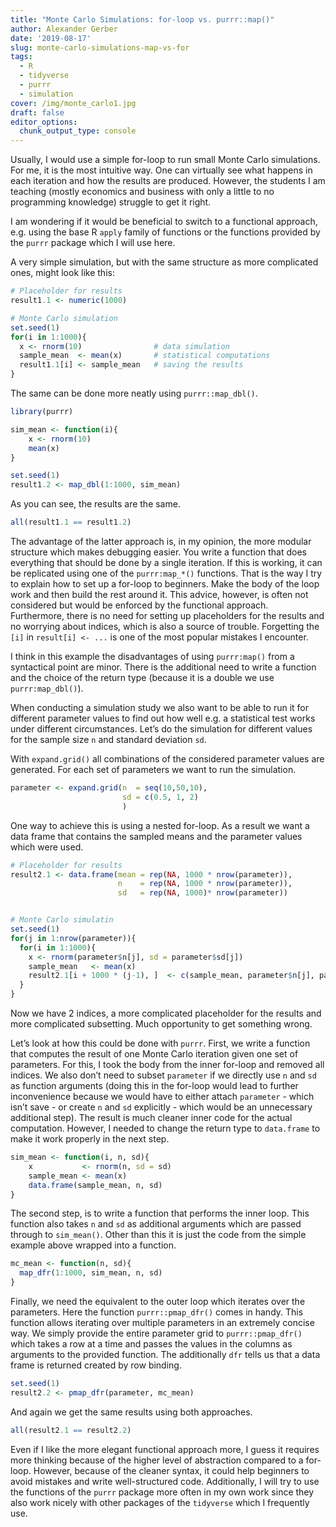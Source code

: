 ```yaml
---
title: "Monte Carlo Simulations: for-loop vs. purrr::map()"
author: Alexander Gerber
date: '2019-08-17'
slug: monte-carlo-simulations-map-vs-for
tags:
  - R
  - tidyverse
  - purrr
  - simulation
cover: /img/monte_carlo1.jpg
draft: false
editor_options: 
  chunk_output_type: console
---
```


Usually, I would use a simple for-loop to run small Monte Carlo simulations. For me, it is the most intuitive way. 
One can virtually see what happens in each iteration and how the results are produced. However, 
the students I am teaching (mostly economics and business with only a little to no programming knowledge) struggle to get it right.

I am wondering if it would be beneficial to switch to a functional approach, e.g. using the base R `apply` family of functions or the functions provided by the `purrr` package which I will use here.

A very simple simulation, but with the same structure as more complicated ones, might look like this: 

```r
# Placeholder for results
result1.1 <- numeric(1000)

# Monte Carlo simulation
set.seed(1)
for(i in 1:1000){
  x <- rnorm(10)                # data simulation 
  sample_mean  <- mean(x)       # statistical computations 
  result1.1[i] <- sample_mean   # saving the results 
}
```

The same can be done more neatly using `purrr::map_dbl()`. 

```r
library(purrr)

sim_mean <- function(i){
    x <- rnorm(10)
    mean(x)                        
} 

set.seed(1)
result1.2 <- map_dbl(1:1000, sim_mean)
```

As you can see, the results are the same. 

```r
all(result1.1 == result1.2)
```

The advantage of the latter approach is, in my opinion, the more modular structure which makes debugging easier. You write a function that does everything that should be done by a single iteration. If this is working, it can be replicated using one of the `purrr:map_*()` functions. That is the way I try to explain how to set up a for-loop to beginners. Make the body of the loop work and then build the rest around it. This advice, however, is often not considered but would be enforced by the functional approach.      
Furthermore, there is no need for setting up placeholders for the results and no worrying about indices, which is also a source of trouble. Forgetting the `[i]` in `result[i] <- ...` is one of the most popular mistakes I encounter.

I think in this example the disadvantages of using `purrr:map()` from a syntactical point are minor. There is the additional need to write a function and the choice of the return type (because it is a double we use `purrr:map_dbl()`).  

When conducting a simulation study we also want to be able to run it for different parameter values to find out how well e.g. a statistical test works under different circumstances. Let's do the simulation for different values for the sample size `n` and standard deviation `sd`. 

With `expand.grid()` all combinations of the considered parameter values are generated. For each set of parameters we want to run the simulation.

```r
parameter <- expand.grid(n  = seq(10,50,10),
                         sd = c(0.5, 1, 2)
                         )
```

One way to achieve this is using a nested for-loop. As a result we want a data frame that contains the sampled means and the parameter values which were used. 

```r
# Placeholder for results
result2.1 <- data.frame(mean = rep(NA, 1000 * nrow(parameter)), 
                        n    = rep(NA, 1000 * nrow(parameter)),
                        sd   = rep(NA, 1000)* nrow(parameter))


# Monte Carlo simulatin
set.seed(1)
for(j in 1:nrow(parameter)){
  for(i in 1:1000){
    x <- rnorm(parameter$n[j], sd = parameter$sd[j]) 
    sample_mean   <- mean(x)                    
    result2.1[i + 1000 * (j-1), ]  <- c(sample_mean, parameter$n[j], parameter$sd[j])                 
  }
}
```

Now we have 2 indices, a more complicated placeholder for the results and more complicated subsetting. 
Much opportunity to get something wrong.

Let's look at how this could be done with `purrr`. 
First, we write a function that computes the result of one Monte Carlo iteration
given one set of parameters. For this, I took the body from the inner for-loop and removed all indices. We also don't need to subset `parameter` if we directly use `n` and `sd` as function arguments (doing this in the for-loop  would lead to further inconvenience because we would have to either attach `parameter` - which isn't save - or create `n` and `sd` explicitly - which would be an unnecessary additional step). The result is much cleaner inner code for the actual computation.
However, I needed to change the return type to `data.frame` to make it work properly in the next step. 

```r
sim_mean <- function(i, n, sd){
    x           <- rnorm(n, sd = sd) 
    sample_mean <- mean(x)                    
    data.frame(sample_mean, n, sd)                       
} 
```

The second step, is to write a function that performs the inner loop. This function also takes `n` and `sd` as additional arguments 
which are passed through to `sim_mean()`. Other than this it is just the code from the simple example above wrapped into a function.   

```r
mc_mean <- function(n, sd){
  map_dfr(1:1000, sim_mean, n, sd)
}
```

Finally, we need the equivalent to the outer loop which iterates over the parameters. 
Here the function `purrr::pmap_dfr()` comes in handy. This function allows iterating over multiple parameters in an extremely concise way. We simply provide the entire parameter grid to `purrr::pmap_dfr()` which takes a row at a time and passes the values in the columns as arguments to the provided function. The additionally `dfr` tells us that a data frame is returned created by row binding.    

```r
set.seed(1)
result2.2 <- pmap_dfr(parameter, mc_mean)
```

And again we get the same results using both approaches. 

```r
all(result2.1 == result2.2)
```


Even if I like the more elegant functional approach more, I guess it requires more thinking because of the higher level of abstraction compared to a for-loop. However, because of the cleaner syntax, it could help beginners to avoid mistakes and write well-structured code. 
Additionally, I will try to use the functions of the `purrr` package more often in my own work since they also work nicely with other packages of the `tidyverse` which I frequently use.  
 


